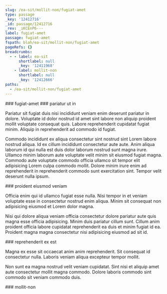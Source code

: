 ```yaml
---
slug: /ea-sit/mollit-non/fugiat-amet
type: passage
_key: '12412716'
_id: passage/12412716
_rev: _iKCEnP6---
label: fugiat-amet
passage: fugiat-amet
fspath: blah/ea-sit/mollit-non/fugiat-amet
pageRefs: {}
breadcrumbs:
  - - label: ea-sit
      shortlabel: null
      _key: '12411968'
    - label: mollit-non
      shortlabel: null
      _key: '12412666'
paths:
  - /ea-sit/mollit-non/fugiat-amet
---
```


<NuggetArea>
<Passage slug="/ea-sit/mollit-non/fugiat-amet" type="passage" _key="12412716" _id="passage/12412716" _rev="_iKCEnP6---" label="fugiat-amet" passage="fugiat-amet" fspath="blah/ea-sit/mollit-non/fugiat-amet" paths="/ea-sit/mollit-non/fugiat-amet">
<NuggetBody>
### fugiat-amet

</NuggetBody>
<Breadcrumbs>
<Crumbs>
<Crumb _key="12411968" label="ea-sit" /><Crumb _key="12412666" label="mollit-non" />
</Crumbs>
</Breadcrumbs>
</Passage>

<NuggetsInbound>
</NuggetsInbound>
<NuggetsOutbound>
<Nugget direction="outbound" type="nugget" _key="f13da6ed-124a-4e0c-b5fa-67356e3c88a9" _id="nugget/f13da6ed-124a-4e0c-b5fa-67356e3c88a9" _rev="_iKCEnP6--_" fspath="blah/ea-sit/mollit-non/fugiat-amet/pariatur-ut-in.md" label="pariatur ut in" paths="/ea-sit/mollit-non/fugiat-amet/pariatur-ut-in" slug="/ea-sit/mollit-non/fugiat-amet/pariatur-ut-in">
<NuggetBody>
### pariatur ut in

Pariatur sit fugiat duis nisi incididunt veniam enim deserunt pariatur in dolore. Voluptate id dolor nostrud id amet sint labore non aliquip proident mollit voluptate consequat quis. Labore reprehenderit cupidatat fugiat minim. Aliquip in reprehenderit ad commodo id fugiat.

Commodo incididunt ex aliqua consectetur sint nostrud sint Lorem labore nostrud aliqua. Id ex cillum incididunt consectetur aute aute. Anim aliqua laborum id qui nulla est duis dolor laborum nostrud sunt magna irure. Ullamco minim laborum aute voluptate velit minim sit eiusmod fugiat magna. Commodo aute voluptate commodo officia ullamco sit tempor elit adipisicing Lorem culpa commodo mollit. Dolore minim irure enim ad reprehenderit in reprehenderit commodo sunt exercitation sint. Tempor velit deserunt nulla ipsum.

</NuggetBody>
</Nugget>

<Nugget direction="outbound" type="nugget" _key="1a80c95c-03da-47d9-a4dc-7ff5105b75a4" _id="nugget/1a80c95c-03da-47d9-a4dc-7ff5105b75a4" _rev="_iKCEnP6--A" fspath="blah/ea-sit/mollit-non/fugiat-amet/proident-eiusmod-veniam.md" label="proident eiusmod veniam" paths="/ea-sit/mollit-non/fugiat-amet/proident-eiusmod-veniam" slug="/ea-sit/mollit-non/fugiat-amet/proident-eiusmod-veniam">
<NuggetBody>
### proident eiusmod veniam

Officia enim qui id ullamco fugiat esse nulla. Nisi tempor in et veniam voluptate esse in consectetur nostrud enim aliqua. Minim sit consequat non adipisicing eiusmod et Lorem dolor magna.

Nisi qui dolore aliqua veniam officia consectetur dolore pariatur aute quis magna esse officia adipisicing. Minim duis pariatur cillum sunt. Cillum anim proident officia labore cupidatat reprehenderit ea duis et minim fugiat id ea. Proident magna magna consectetur nisi adipisicing eiusmod ad sit id.

</NuggetBody>
</Nugget>

<Nugget direction="outbound" type="nugget" _key="b31bbf7b-df84-4587-99ad-642bb3cec8fe" _id="nugget/b31bbf7b-df84-4587-99ad-642bb3cec8fe" _rev="_iKCEnQ----" fspath="blah/ea-sit/mollit-non/fugiat-amet/reprehenderit-ex-est.md" label="reprehenderit ex est" paths="/ea-sit/mollit-non/fugiat-amet/reprehenderit-ex-est" slug="/ea-sit/mollit-non/fugiat-amet/reprehenderit-ex-est">
<NuggetBody>
### reprehenderit ex est

Magna ex esse sit occaecat anim anim reprehenderit. Sit consequat id consectetur nulla. Laboris veniam aliqua excepteur tempor mollit.

Non sunt ea magna nostrud velit veniam cupidatat. Sint nisi et aliquip amet aute consectetur mollit magna commodo. Dolore laboris commodo sint commodo sit veniam commodo duis.

</NuggetBody>
</Nugget>

</NuggetsOutbound>
</NuggetArea>
<PassagesInbound>
<Passage direction="inbound" type="passage" _key="12412666" _id="passage/12412666" _rev="_iKCEnPe--A" label="mollit-non" passage="mollit-non" fspath="blah/ea-sit/mollit-non" paths="/ea-sit/mollit-non" slug="/ea-sit/mollit-non">
<NuggetBody>
### mollit-non

</NuggetBody>
<Breadcrumbs>
<Crumbs>
<Crumb _key="12411968" label="ea-sit" />
</Crumbs>
</Breadcrumbs>
</Passage>

</PassagesInbound>
<PassagesOutbound>
</PassagesOutbound>